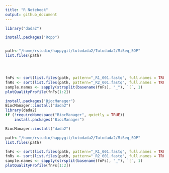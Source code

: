 ```yaml
---
title: "R Notebook"
output: github_document
---
```


```r
library("dada2")
```


```r
install.packages("Rcpp")
```
```r
```


```r
path<-"/home/rstudio/happygit/tutodada2/Tutodada2/MiSeq_SOP"
list.files(path)
```


```r
```
```r

```
```r


```
```r
fnFs <- sort(list.files(path, pattern="_R1_001.fastq", full.names = TRUE))
fnRs <- sort(list.files(path, pattern="_R2_001.fastq", full.names = TRUE))
sample.names <- sapply(strsplit(basename(fnFs), "_"), `[`, 1)
plotQualityProfile(fnFs[1:2])
```


```r
install.packages("BiocManager")
BiocManager::install("dada2")
library(dada2)
if (!requireNamespace("BiocManager", quietly = TRUE))
    install.packages("BiocManager")

BiocManager::install("dada2")


```
```r
path<-"/home/rstudio/happygit/tutodada2/Tutodada2/MiSeq_SOP"
list.files(path)
```
```r
fnFs <- sort(list.files(path, pattern="_R1_001.fastq", full.names = TRUE))
fnRs <- sort(list.files(path, pattern="_R2_001.fastq", full.names = TRUE))
sample.names <- sapply(strsplit(basename(fnFs), "_"), `[`, 1)
plotQualityProfile(fnFs[1:2])
```


